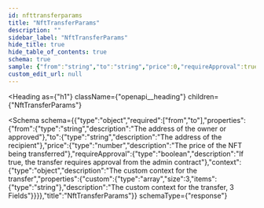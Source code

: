 ```yaml
---
id: nfttransferparams
title: "NftTransferParams"
description: ""
sidebar_label: "NftTransferParams"
hide_title: true
hide_table_of_contents: true
schema: true
sample: {"from":"string","to":"string","price":0,"requireApproval":true,"context":{"custom":["string"]}}
custom_edit_url: null
---
```



<Heading
  as={"h1"}
  className={"openapi__heading"}
  children={"NftTransferParams"}
>
</Heading>





<Schema
  schema={{"type":"object","required":["from","to"],"properties":{"from":{"type":"string","description":"The address of the owner or approved"},"to":{"type":"string","description":"The address of the recipient"},"price":{"type":"number","description":"The price of the NFT being transferred"},"requireApproval":{"type":"boolean","description":"If true, the transfer requires approval from the admin contract"},"context":{"type":"object","description":"The custom context for the transfer","properties":{"custom":{"type":"array","size":3,"items":{"type":"string"},"description":"The custom context for the transfer, 3 Fields"}}}},"title":"NftTransferParams"}}
  schemaType={"response"}
>
  
</Schema>
            